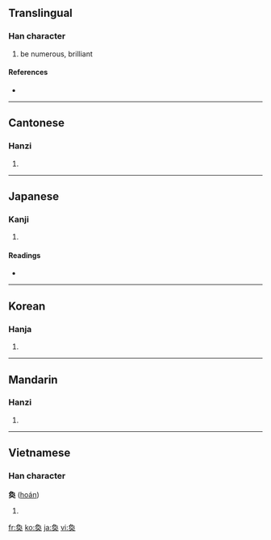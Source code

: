 {{also|奂}}
==Translingual==

===Han character===
{{Han char|rn=37|rad=大|as=06|sn=9|four=2743<sub>0</sub>|canj=弓月大 (NBK)}}

# be numerous, brilliant

====References====
* {{Han ref|kx=0251.200|dkj=05916|dj=0512.150|hdz=10539.081|uh=5950|ud=22864|bh=ABB7|bd=43959}}

----

==Cantonese==

===Hanzi===
{{yue-hanzi|jyut=|y=wun6|sim=奂}}

# {{defn|Cantonese}}

----

==Japanese==

===Kanji===
{{ja-kanji|grade=|rs=大06}}

# {{defn|Japanese}}

====Readings====
* {{ja-readings|on=[[かん]] (kan)|kun=[[とりかえる]] (torikaeru), [[おおきい]] (ookii), [[さかん]] (sakan)}}

----

==Korean==

===Hanja===
{{ko-hanja|hangeul=환|rv=hwan|mr=hwan}}

# {{defn|Korean}}

----

==Mandarin==

===Hanzi===
{{cmn-hanzi|sim=奂|pin=[[huàn]] ([[huan4]])|wg=huan<sup>4</sup>}}

# {{defn|Mandarin}}

----

==Vietnamese==

===Han character===
'''奐''' ([[hoán]])

# {{defn|Vietnamese}}

[[fr:奐]]
[[ko:奐]]
[[ja:奐]]
[[vi:奐]]
